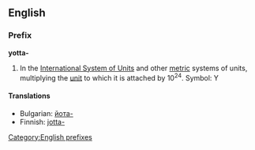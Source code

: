 ==English==
===Prefix===
[[Category:English prefixes]]
'''yotta-'''

#In the [[International System of Units]] and other [[metric]] systems of units, multiplying the [[unit]] to which it is attached by 10<sup>24</sup>. Symbol: Y

====Translations====
*Bulgarian: [[йота-]]
*Finnish: [[jotta-]]